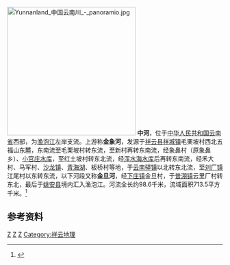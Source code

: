 [[File:Yunnanland_中国云南川_-_panoramio.jpg|300px]]
'''中河'''，位于[[中华人民共和国|中华人民共和国]][[云南省|云南省]]西部，为[[渔泡江|渔泡江]]左岸支流。上游称'''金象河'''，发源于[[祥云县|祥云县]][[祥城镇|祥城镇]]毛栗坡村西北五福山东麓，东南流至毛栗坡村转东流，至新村再转东南流，经象鼻村（原象鼻乡）、[[小官庄水库|小官庄水库]]，至红土坡村转东北流，经[[浑水海水库|浑水海水库]]后再转东南流，经禾大村、马军村、[[沙龙镇|沙龙镇]]、[[青海湖_(祥云)|青海湖]]、板桥村等地，于[[云南驿镇|云南驿镇]]以北转东北流，至[[刘厂镇|刘厂镇]]江尾村以东转东流，以下河段又称'''金旦河'''，经[[下庄镇|下庄镇]]金旦村，于[[普淜镇|普淜镇]]云里厂村转东北，最后于[[姚安县|姚安县]]境内汇入渔泡江。河流全长约98.6千米，流域面积713.5平方千米。<ref>{{cite book |author1=祥云县志编纂委员会 |title=《祥云县志》 |date=1996年3月 |publisher=中华书局 |location=北京 |isbn=7-101-01548-4/Z·139 |page=95 |edition=第一版|ignore-isbn-error=true}}</ref>
==参考资料==
{{reflist}}

[[Category:大理州河流|Z]]
[[Category:楚雄河流|Z]]
[[Category:金沙江水系|Z]]
[[Category:祥云地理|Category:祥云地理]]